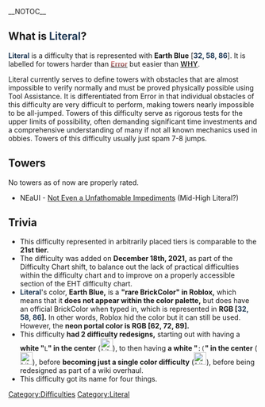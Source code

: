 {{DISPLAYTITLE:<span style="color:#203a56">'''Literal'''</span>}}
__NOTOC__{{NewDifficultyInfobox|previous='''[[Error|<span style="font-weight:bold;font-size:100%;background:-webkit-linear-gradient(90deg, #562424, #ffaeae );-webkit-background-clip:text;-webkit-text-fill-color:transparent;">Error</span>]]'''|next='''[[Why|<span style="color:#000000;-webkit-text-stroke-color:white;-webkit-text-stroke-width:0.5px;">'''WHY'''</span>]]'''|rating=16|image1=<gallery>
File:Literal4.png|Current
File:Literal3.png|Old
File:Literal2.png|Older
File:Literal.png|Oldest
</gallery>|caption1=The new new new Literal icon.|rgb_color=32, 58, 86|hex_color=<nowiki>#</nowiki>203a56}}
== What is <span style="color:#203a56">'''Literal'''</span>?==
<span style="color:#203a56">'''Literal'''</span> is a difficulty that is represented with '''Earth Blue''' [<span style="color:#203a56">'''32, 58, 86'''</span>]. It is labelled for towers harder than '''[[Error|<span style="font-weight:bold;font-size:100%;background:-webkit-linear-gradient(90deg, #562424, #ffaeae );-webkit-background-clip:text;-webkit-text-fill-color:transparent;">Error</span>]]''' but easier than '''[[WHY|<span style="color:#000000;-webkit-text-stroke-color:white;-webkit-text-stroke-width:0.5px;">'''WHY'''</span>]]'''.

Literal currently serves to define towers with obstacles that are almost impossible to verify normally and must be proved physically possible using Tool Assistance. It is differentiated from Error in that individual obstacles of this difficulty are very difficult to perform, making towers nearly impossible to be all-jumped. Towers of this difficulty serve as rigorous tests for the upper limits of possibility, often demanding significant time investments and a comprehensive understanding of many if not all known mechanics used in obbies. Towers of this difficulty usually just spam 7-8 jumps.

=='''Towers'''==
No towers as of now are properly rated.
*NEaUI - [[Not Even a Unfathomable Impediments]] (Mid-High Literal?)
==Trivia== 
* This difficulty represented in arbitrarily placed tiers is comparable to the '''21st tier.'''
* The difficulty was added on '''December 18th, 2021,''' as part of the Difficulty Chart shift, to balance out the lack of practical difficulties within the difficulty chart and to improve on a properly accessible section of the EHT difficulty chart.
*<span style="color:#203a56">'''Literal'''</span>'s color, '''Earth Blue,''' is a '''"rare BrickColor" in Roblox,''' which means that it '''does not appear within the color palette,''' but does have an official BrickColor when typed in, which is represented in '''RGB [<span style="color:#203a56">32, 58, 86</span>].''' In other words, Roblox hid the color but it can still be used. However, the '''neon portal color is RGB [62, 72, 89].'''
*This difficulty '''had 2 difficulty redesigns,''' starting out with having a '''white "'''<code>L</code>'''" in the center''' ([[File:Literal.png|25px]]), to then having '''a white "'''<code>:(</code>'''" in the center''' ([[File:Literal2.png|25px]]), before '''becoming just a single color difficulty''' ([[File:Literal3.png|25px]]), before being redesigned as part of a wiki overhaul. 
*This difficulty got its name for four things.

[[Category:Difficulties]]
[[Category:Literal]]